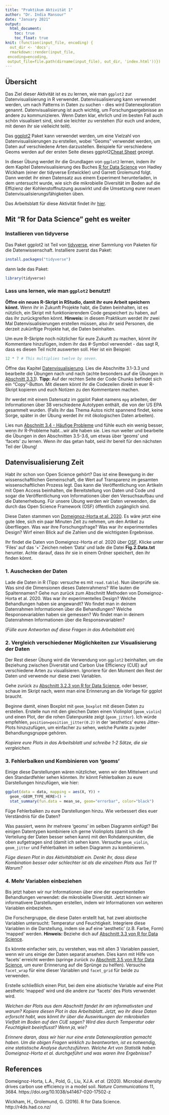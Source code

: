 ```yaml
---
title: "Praktikum Aktivität 1"
author: "Dr. India Mansour"
date: "January 2021"
output: 
  html_document:
    toc: true
    toc_float: true
knit: (function(input_file, encoding) {
  out_dir <- 'docs';
  rmarkdown::render(input_file,
 encoding=encoding,
 output_file=file.path(dirname(input_file), out_dir, 'index.html'))})
---
```


## Übersicht

Das Ziel dieser Aktivität ist es zu lernen, wie man `ggplot2` zur Datenvisualisierung in R verwendet. Datenvisualisierung kann verwendet werden, um nach Patterns in Daten zu suchen - dies wird Datenexploration genannt. Datenvisualisierung ist auch wichtig, um Forschungsergebnisse an andere zu kommunizieren. Wenn Daten klar, ehrlich und im besten Fall auch schön visualisiert sind, sind sie leichter zu verstehen (für euch und andere, mit denen ihr sie vielleicht teilt).

Das [ggplot2](https://ggplot2.tidyverse.org/) Paket kann verwendet werden, um eine Vielzahl von Datenvisualisierungen zu erstellen, wobei "Geoms" verwendet werden, um Daten auf verschiedene Arten darzustellen. Beispiele für verschiedene Geoms werden auf der ersten Seite dieses ggplot2[Cheat Sheet](https://rstudio.com/wp-content/uploads/2015/03/ggplot2-cheatsheet.pdf) gezeigt.

In dieser Übung werdet ihr die Grundlagen von `ggplot2` lernen, indem ihr dem Kapitel Datenvisualisierung des Buches [R for Data Science](https://r4ds.had.co.nz/index.html) von Hadley Wickham (einer der tidyverse Entwickler) und Garrett Grolemund folgt. Dann werdet ihr einen Datensatz aus einem Experiment herunterladen, in dem untersucht wurde, wie sich die mikrobielle Diversität im Boden auf die Effizienz der Kohlenstoffnutzung auswirkt und die Umsetzung eurer neuen Datenvisualisierungsfähigkeiten üben.

Das Arbeitsblatt für diese Aktivität findet ihr [hier](https://docs.google.com/document/d/1bhtAQCIuzZ82dqD-FLB4_BVT4BPwBN0Sz9VdHbrGDFA/edit?usp=sharing).

## Mit "R for Data Science" geht es weiter

### Installieren von tidyverse

Das Paket ggplot2 ist Teil von [tidyverse](https://www.tidyverse.org/), einer Sammlung von Paketen für die Datenwissenschaft. Installiere zuerst das Paket:

```r
install.packages("tidyverse")
```

dann lade das Paket:

```r
library(tidyverse)
```

### Lass uns lernen, wie man `ggplot2` benutzt!

**Öffne ein neues R-Skript in RStudio, damit ihr eure Arbeit speichern könnt.** Wenn ihr in Zukunft Projekte habt, die Daten beinhalten, ist es nützlich, ein Skript mit funktionierendem Code gespeichert zu haben, auf das ihr zurückgreifen könnt. **Hinweis:** in diesem Praktikum werdet ihr zwei Mal Datenvisualisierungen erstellen müssen, also *ihr* seid Personen, die derzeit zukünftige Projekte hat, die Daten beinhalten. 

Um eure R-Skripte noch nützlicher für eure Zukunft zu machen, könnt ihr Kommentare hinzufügen, indem ihr das #-Symbol verwendet - das sagt R, dass es diesen Teil nicht auswerten soll. Hier ist ein Beispiel:

```r
12 * 7 # This multiplies twelve by seven.
```

Öffne das Kapitel [Datenvisualisierung](https://r4ds.had.co.nz/data-visualisation.html). Lies die Abschnitte 3.1-3.3 und bearbeite die Übungen nach und nach (achte besonders auf die Übungen in [Abschnitt 3.3.1](https://r4ds.had.co.nz/data-visualisation.html#exercises-1)). **Tipp:** Auf der rechten Seite der Code Chunks befindet sich ein "Copy"-Button. Mit diesem könnt ihr die Codezeilen direkt in euer R-Skript kopieren und euch Notizen zu den Kommentaren machen.

Ihr werdet mit einem Datensatz im ggplot Paket namens `mpg` arbeiten, der Informationen über 38 verschiedene Autotypen enthält, die von der US EPA gesammelt wurden. (Falls ihr das Thema Autos nicht spannend findet, keine Sorge, später in der Übung werdet ihr mit ökologischen Daten arbeiten).

Lies nun [Abschnitt 3.4 - Häufige Probleme](https://r4ds.had.co.nz/data-visualisation.html#common-problems) und fühle euch ein wenig besser, wenn ihr R-Probleme habt...wir alle haben sie. Lies nun weiter und bearbeite die Übungen in den Abschnitten 3.5-3.6, um etwas über 'geoms' und 'facets' zu lernen. Wenn ihr das getan habt, seid ihr bereit für den nächsten Teil der Übung!

## Datenvisualisierung Zeit

Habt ihr schon von Open Science gehört? Das ist eine Bewegung in der wissenschaftlichen Gemeinschaft, die Wert auf Transparenz im gesamten wissenschaftlichen Prozess legt. Das kann die Veröffentlichung von Artikeln mit Open Access beinhalten, die Bereitstellung von Daten und Code und sogar die Veröffentlichung von Informationen über den Versuchsaufbau und die Datenerhebung. Für unsere Übung werden wir Daten verwenden, die durch das Open Science Framework (OSF) öffentlich zugänglich sind.

Diese Daten stammen von [Domeignoz-Horta et al. 2020](https://doi.org/10.1038/s41467-020-17502-z). Es wäre jetzt eine gute Idee, sich ein paar Minuten Zeit zu nehmen, um den Artikel zu überfliegen. Was war ihre Forschungsfrage? Was war ihr experimentelles Design? Wirf einen Blick auf die Zahlen und die wichtigsten Ergebnisse.

Ihr findet die Daten von Domeignoz-Horta *et al.* 2020 über [OSF](https://osf.io/qmf8z/). Klicke unter 'Files' auf das '+' Zeichen neben 'Data' und lade die Datei **Fig.2.Data.txt** herunter. Achte darauf, dass ihr sie in einem Ordner speichert, den ihr finden könnt.

### 1. Auschecken der Daten

Lade die Daten in R (Tipp: versuche es mit `read.table`). Nun überprüfe sie. Was sind die Dimensionen dieses Datenrahmens? Wie lauten die Spaltennamen? Gehe nun zurück zum Abschnitt Methoden von Domeignoz-Horta et al. 2020. Was war ihr experimentelles Design? Welche Behandlungen haben sie angewandt? Wo findet man in deinem Datenrahmen Informationen über die Behandlungen? Welche Responsevariablen haben sie gemessen? Wo findet man in deinem Datenrahmen Informationen über die Responsevariablen? 

(*Fülle eure Antworten auf diese Fragen in das Arbeitsblatt ein*)

### 2. Vergleich verschiedener Möglichkeiten zur Visualisierung der Daten

Der Rest dieser Übung wird die Verwendung von `ggplot2` beinhalten, um die Beziehung zwischen Diversität und Carbon Use Efficiency (CUE) auf verschiedene Arten zu visualisieren. Ignoriere für den Moment den Rest der Daten und verwende nur diese zwei Variablen.

Gehe zurück zu [Abschnitt 3.2.3 von R for Data Science](https://r4ds.had.co.nz/data-visualisation.html#a-graphing-template), oder besser, schaue im Skript nach, wenn man eine Erinnerung an die Vorlage für ggplot braucht.

Beginne damit, einen Boxplot mit `geom_boxplot` mit diesen Daten zu erstellen. Erstelle nun mit den gleichen Daten einen Violinplot (`geom_violin`) und einen Plot, der die rohen Datenpunkte zeigt (`geom_jitter`). Ich würde empfehlen, `position=position_jitter(0.2)` in der 'aesthetics' eures Jitter-Plots hinzuzufügen, um einfacher zu sehen, welche Punkte zu jeder Behandlungsgruppe gehören.

*Kopiere eure Plots in das Arbeitsblatt und schreibe 1-2 Sätze, die sie vergleichen.*

### 3. Fehlerbalken und Kombinieren von 'geoms'

Einige diese Darstellungen wären nützlicher, wenn wir den Mittelwert und den Standardfehler sehen könnten. Ihr könnt Fehlerbalken zu eure Darstellungen hinzufügen, wie hier:

```r
ggplot(data = data, mapping = aes(X, Y)) +
  geom_<GEOM_TYPE_HERE>() +
  stat_summary(fun.data = mean_se, geom="errorbar", color="black")
```

Füge Fehlerbalken zu eure Darstellungen hinzu. Wie verbessert dies euer Verständnis für die Daten?

Was passiert, wenn ihr mehrere 'geoms' im selben Diagramm einfügt? Bei einigen Datentypen kombiniere ich gerne Violinplots (damit ich die Verteilung der Daten besser sehen kann) mit den Rohdatenpunkten, die oben aufgetragen sind (damit ich sehen kann. Versuche `geom_violin`, `geom_jitter` und Fehlerbalken im selben Diagramm zu kombinieren.

*Füge diesen Plot in das Aktivitätsblatt ein. Denkt ihr, dass diese Kombination besser oder schlechter ist als die einzelnen Plots aus Teil 1? Warum?*

### 4. Mehr Variablen einbeziehen

Bis jetzt haben wir nur Informationen über eine der experimentellen Behandlungen verwendet: die mikrobielle Diversität. Jetzt können wir informativere Darstellungen erstellen, indem wir Informationen von weiteren Variablen einbeziehen.

Die Forschergruppe, die diese Daten erstellt hat, hat zwei abiotische Variablen untersucht: Temperatur und Feuchtigkeit. Integriere diese Variablen in die Darstellung, indem sie auf eine 'aesthetic' (z.B. Farbe, Form) 'mapped' werden. **Hinweis:** Beziehe dich auf [Abschnitt 3.3 von R for Data Science](https://r4ds.had.co.nz/data-visualisation.html#aesthetic-mappings).

Es könnte einfacher sein, zu verstehen, was mit allen 3 Variablen passiert, wenn wir uns einige der Daten separat ansehen. Dies kann mit Hilfe von 'facets' erreicht werden (springe zurück zu [Abschnitt 3.5 von R for Data Science](https://r4ds.had.co.nz/data-visualisation.html#facets), um eurer Erinnerung auf die Sprünge zu helfen). Versuche `facet_wrap` für eine dieser Variablen und `facet_grid` für beide zu verwenden.

Erstelle schließlich einen Plot, bei dem eine abiotische Variable auf eine Plot aesthetic 'mapped' wird und die andere zur 'facets' des Plots verwendet wird.

*Welchen der Plots aus dem Abschnitt fandet ihr am informativsten und warum? Kopiere diesen Plot in das Arbeitsblatt. Jetzt, wo ihr diese Daten erforscht habt, was könnt ihr über die Auswirkungen der mikrobiellen Vielfalt im Boden auf den CUE sagen? Wird dies durch Temperatur oder Feuchtigkeit beeinflusst? Wenn ja, wie?*

*Erinnere daran, dass wir hier nur eine erste Datenexploration gemacht haben. Um die obigen Fragen wirklich zu beantworten, ist es notwendig, eine statistische Analyse durchzuführen. Welche Art von Statistik haben Domeignoz-Horta et al. durchgeführt und was waren ihre Ergebnisse?*

## References

Domeignoz-Horta, L.A., Pold, G., Liu, XJ.A. *et al.* (2020). Microbial diversity drives carbon use efficiency in a model soil. *Nature Communications* 11, 3684. https://doi.org/10.1038/s41467-020-17502-z

Wickham, H., Grolemund, G. (2016). R for Data Science. http://r4ds.had.co.nz/
